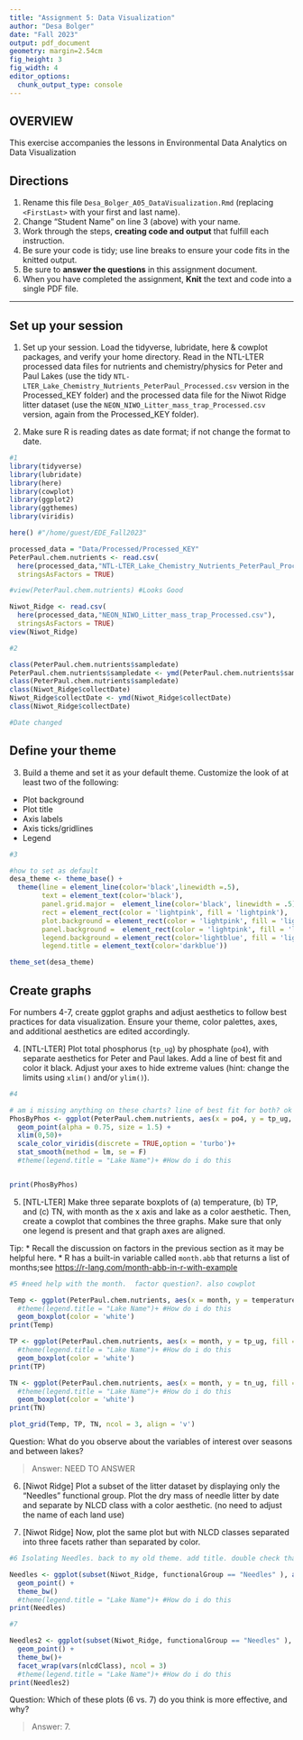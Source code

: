 ```yaml
---
title: "Assignment 5: Data Visualization"
author: "Desa Bolger"
date: "Fall 2023"
output: pdf_document
geometry: margin=2.54cm
fig_height: 3
fig_width: 4
editor_options: 
  chunk_output_type: console
---
```


## OVERVIEW

This exercise accompanies the lessons in Environmental Data Analytics on Data Visualization 

## Directions
1.  Rename this file `Desa_Bolger_A05_DataVisualization.Rmd` (replacing `<FirstLast>` with your first and last name).
2. Change "Student Name" on line 3 (above) with your name.
3. Work through the steps, **creating code and output** that fulfill each instruction.
4. Be sure your code is tidy; use line breaks to ensure your code fits in the knitted output.
5. Be sure to **answer the questions** in this assignment document.
6. When you have completed the assignment, **Knit** the text and code into a single PDF file.

---

## Set up your session 

1. Set up your session. Load the tidyverse, lubridate, here & cowplot packages, and verify your home directory. Read in the NTL-LTER processed data files for nutrients and chemistry/physics for Peter and Paul Lakes (use the tidy `NTL-LTER_Lake_Chemistry_Nutrients_PeterPaul_Processed.csv` version in the Processed_KEY folder) and the processed data file for the Niwot Ridge litter dataset (use the `NEON_NIWO_Litter_mass_trap_Processed.csv` version, again from the Processed_KEY folder). 

2. Make sure R is reading dates as date format; if not change the format to date.

```r
#1 
library(tidyverse)
library(lubridate)
library(here)
library(cowplot)
library(ggplot2)
library(ggthemes)
library(viridis)

here() #"/home/guest/EDE_Fall2023"

processed_data = "Data/Processed/Processed_KEY"
PeterPaul.chem.nutrients <- read.csv(
  here(processed_data,"NTL-LTER_Lake_Chemistry_Nutrients_PeterPaul_Processed.csv"),
  stringsAsFactors = TRUE)

#view(PeterPaul.chem.nutrients) #Looks Good

Niwot_Ridge <- read.csv(
  here(processed_data,"NEON_NIWO_Litter_mass_trap_Processed.csv"), 
  stringsAsFactors = TRUE)
view(Niwot_Ridge)

#2 

class(PeterPaul.chem.nutrients$sampledate)
PeterPaul.chem.nutrients$sampledate <- ymd(PeterPaul.chem.nutrients$sampledate)
class(PeterPaul.chem.nutrients$sampledate)
class(Niwot_Ridge$collectDate)
Niwot_Ridge$collectDate <- ymd(Niwot_Ridge$collectDate)
class(Niwot_Ridge$collectDate)

#Date changed
```
## Define your theme
3. Build a theme and set it as your default theme. Customize the look of at least two of the following: 
 * Plot background
 * Plot title
 * Axis labels
 * Axis ticks/gridlines
 * Legend

```r
#3

#how to set as default
desa_theme <- theme_base() + 
  theme(line = element_line(color='black',linewidth =.5),
        text = element_text(color='black'),
        panel.grid.major =  element_line(color='black', linewidth = .5),
        rect = element_rect(color = 'lightpink', fill = 'lightpink'),
        plot.background = element_rect(color = 'lightpink', fill = 'lightpink'),
        panel.background =  element_rect(color = 'lightpink', fill = 'lightpink'),
        legend.background = element_rect(color='lightblue', fill = 'lightblue'),
        legend.title = element_text(color='darkblue'))

theme_set(desa_theme)

```

## Create graphs
For numbers 4-7, create ggplot graphs and adjust aesthetics to follow best practices for data visualization. Ensure your theme, color palettes, axes, and additional aesthetics are edited accordingly.

4. [NTL-LTER] Plot total phosphorus (`tp_ug`) by phosphate (`po4`), with separate aesthetics for Peter and Paul lakes. Add a line of best fit and color it black. Adjust your axes to hide extreme values (hint: change the limits using `xlim()` and/or `ylim()`).

```r
#4 

# am i missing anything on these charts? line of best fit for both? ok to remove SE?
PhosByPhos <- ggplot(PeterPaul.chem.nutrients, aes(x = po4, y = tp_ug, color = lakename, shape = lakename)) +
  geom_point(alpha = 0.75, size = 1.5) +
  xlim(0,50)+
  scale_color_viridis(discrete = TRUE,option = 'turbo')+
  stat_smooth(method = lm, se = F)
  #theme(legend.title = "Lake Name")+ #How do i do this


print(PhosByPhos) 

```


5. [NTL-LTER] Make three separate boxplots of (a) temperature, (b) TP, and (c) TN, with month as the x axis and lake as a color aesthetic. Then, create a cowplot that combines the three graphs. Make sure that only one legend is present and that graph axes are aligned. 

Tip:
* Recall the discussion on factors in the previous section as it may be helpful here. 
* R has a built-in variable called `month.abb` that returns a list of months;see <https://r-lang.com/month-abb-in-r-with-example>

```r
#5 #need help with the month.  factor question?. also cowplot

Temp <- ggplot(PeterPaul.chem.nutrients, aes(x = month, y = temperature_C, fill = lakename,)) +
  #theme(legend.title = "Lake Name")+ #How do i do this
  geom_boxplot(color = 'white')
print(Temp) 

TP <- ggplot(PeterPaul.chem.nutrients, aes(x = month, y = tp_ug, fill = lakename,)) +
  #theme(legend.title = "Lake Name")+ #How do i do this
  geom_boxplot(color = 'white')
print(TP) 

TN <- ggplot(PeterPaul.chem.nutrients, aes(x = month, y = tn_ug, fill = lakename,)) +
  #theme(legend.title = "Lake Name")+ #How do i do this
  geom_boxplot(color = 'white')
print(TN) 

plot_grid(Temp, TP, TN, ncol = 3, align = 'v')

```

Question: What do you observe about the variables of interest over seasons and between lakes? 

> Answer: NEED TO ANSWER

6. [Niwot Ridge] Plot a subset of the litter dataset by displaying only the "Needles" functional group. Plot the dry mass of needle litter by date and separate by NLCD class with a color aesthetic. (no need to adjust the name of each land use)

7. [Niwot Ridge] Now, plot the same plot but with NLCD classes separated into three facets rather than separated by color. 

```r
#6 Isolating Needles. back to my old theme. add title. double check that i functional grouped correctly.

Needles <- ggplot(subset(Niwot_Ridge, functionalGroup == "Needles" ), aes(x = collectDate, y = dryMass, color = nlcdClass)) +
  geom_point() +
  theme_bw()
  #theme(legend.title = "Lake Name")+ #How do i do this
print(Needles) 

#7

Needles2 <- ggplot(subset(Niwot_Ridge, functionalGroup == "Needles" ), aes(x = collectDate, y = dryMass, color = nlcdClass)) +
  geom_point() +
  theme_bw()+
  facet_wrap(vars(nlcdClass), ncol = 3)
  #theme(legend.title = "Lake Name")+ #How do i do this
print(Needles2) 

```
Question: Which of these plots (6 vs. 7) do you think is more effective, and why? 

> Answer: 7.